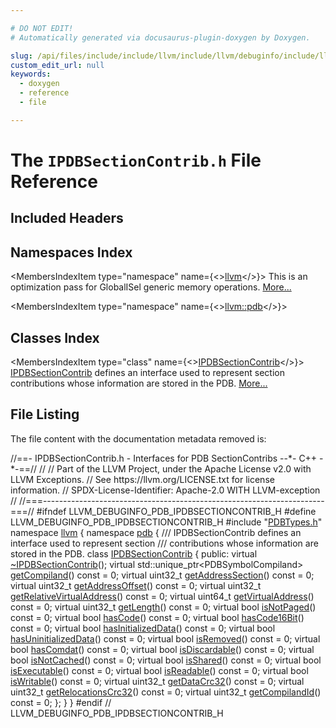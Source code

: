 ```yaml
---

# DO NOT EDIT!
# Automatically generated via docusaurus-plugin-doxygen by Doxygen.

slug: /api/files/include/include/llvm/include/llvm/debuginfo/include/llvm/debuginfo/pdb/ipdbsectioncontrib-h
custom_edit_url: null
keywords:
  - doxygen
  - reference
  - file

---
```





# The `IPDBSectionContrib.h` File Reference

<DoxygenPage pluginConfig={pluginConfig}>



## Included Headers

<IncludesList>
<IncludesListItem
  filePath="PDBTypes.h"
  permalink="/docs/api/files/include/include/llvm/include/llvm/debuginfo/include/llvm/debuginfo/pdb/pdbtypes-h"
  isLocal="true" />
</IncludesList>

## Namespaces Index

<MembersIndex>

<MembersIndexItem
  type="namespace"
  name={<><a href="/docs/api/namespaces/llvm">llvm</a></>}>
This is an optimization pass for GlobalISel generic memory operations. <a href="/docs/api/namespaces/llvm/#details">More...</a>
</MembersIndexItem>

<MembersIndexItem
  type="namespace"
  name={<><a href="/docs/api/namespaces/llvm/pdb">llvm::pdb</a></>}>
</MembersIndexItem>

</MembersIndex>

## Classes Index

<MembersIndex>

<MembersIndexItem
  type="class"
  name={<><a href="/docs/api/classes/llvm/pdb/ipdbsectioncontrib">IPDBSectionContrib</a></>}>
<a href="/docs/api/classes/llvm/pdb/ipdbsectioncontrib">IPDBSectionContrib</a> defines an interface used to represent section contributions whose information are stored in the PDB. <a href="/docs/api/classes/llvm/pdb/ipdbsectioncontrib/#details">More...</a>
</MembersIndexItem>

</MembersIndex>


## File Listing

The file content with the documentation metadata removed is:

<ProgramListing>

<Link id="l00001" /><CodeLine lineNumber="1"><span class="doxyHighlightComment">//==- IPDBSectionContrib.h - Interfaces for PDB SectionContribs --&#42;- C++ -&#42;-==//</span></CodeLine>
<Link id="l00002" /><CodeLine lineNumber="2"><span class="doxyHighlightComment">//</span></CodeLine>
<Link id="l00003" /><CodeLine lineNumber="3"><span class="doxyHighlightComment">// Part of the LLVM Project, under the Apache License v2.0 with LLVM Exceptions.</span></CodeLine>
<Link id="l00004" /><CodeLine lineNumber="4"><span class="doxyHighlightComment">// See https://llvm.org/LICENSE.txt for license information.</span></CodeLine>
<Link id="l00005" /><CodeLine lineNumber="5"><span class="doxyHighlightComment">// SPDX-License-Identifier: Apache-2.0 WITH LLVM-exception</span></CodeLine>
<Link id="l00006" /><CodeLine lineNumber="6"><span class="doxyHighlightComment">//</span></CodeLine>
<Link id="l00007" /><CodeLine lineNumber="7"><span class="doxyHighlightComment">//===----------------------------------------------------------------------===//</span></CodeLine>
<Link id="l00008" /><CodeLine lineNumber="8"></CodeLine>
<Link id="l00009" /><CodeLine lineNumber="9"><span class="doxyHighlightPreprocessor">#ifndef LLVM&#95;DEBUGINFO&#95;PDB&#95;IPDBSECTIONCONTRIB&#95;H</span></CodeLine>
<Link id="l00010" /><CodeLine lineNumber="10"><span class="doxyHighlightPreprocessor">#define LLVM&#95;DEBUGINFO&#95;PDB&#95;IPDBSECTIONCONTRIB&#95;H</span></CodeLine>
<Link id="l00011" /><CodeLine lineNumber="11"></CodeLine>
<Link id="l00012" /><CodeLine lineNumber="12"><span class="doxyHighlightPreprocessor">#include &quot;<a href="/docs/api/files/include/include/llvm/include/llvm/debuginfo/include/llvm/debuginfo/pdb/pdbtypes-h">PDBTypes.h</a>&quot;</span></CodeLine>
<Link id="l00013" /><CodeLine lineNumber="13"></CodeLine>
<Link id="l00014" /><CodeLine lineNumber="14"><span class="doxyHighlightKeyword">namespace </span><span class="doxyHighlight"><a href="/docs/api/namespaces/llvm">llvm</a> &#123;</span></CodeLine>
<Link id="l00015" /><CodeLine lineNumber="15"><span class="doxyHighlightKeyword">namespace </span><span class="doxyHighlight"><a href="/docs/api/namespaces/llvm/pdb">pdb</a> &#123;</span></CodeLine>
<Link id="l00016" /><CodeLine lineNumber="16"></CodeLine>
<Link id="l00017" /><CodeLine lineNumber="17"><span class="doxyHighlightComment">/// IPDBSectionContrib defines an interface used to represent section</span></CodeLine>
<Link id="l00018" /><CodeLine lineNumber="18"><span class="doxyHighlightComment">/// contributions whose information are stored in the PDB.</span></CodeLine>
<Link id="l00019" /><CodeLine lineNumber="19" lineLink="/docs/api/classes/llvm/pdb/ipdbsectioncontrib"><span class="doxyHighlightKeyword">class </span><span class="doxyHighlight"><a href="/docs/api/classes/llvm/pdb/ipdbsectioncontrib">IPDBSectionContrib</a> &#123;</span></CodeLine>
<Link id="l00020" /><CodeLine lineNumber="20"><span class="doxyHighlightKeyword">public</span><span class="doxyHighlight">:</span></CodeLine>
<Link id="l00021" /><CodeLine lineNumber="21" lineLink="/docs/api/classes/llvm/pdb/ipdbsectioncontrib/#ab9b52dbd31e2e871d96503d60e7e09c9"><span class="doxyHighlight">  </span><span class="doxyHighlightKeyword">virtual</span><span class="doxyHighlight"> <a href="/docs/api/classes/llvm/pdb/ipdbsectioncontrib/#ab9b52dbd31e2e871d96503d60e7e09c9">~IPDBSectionContrib</a>();</span></CodeLine>
<Link id="l00022" /><CodeLine lineNumber="22"></CodeLine>
<Link id="l00023" /><CodeLine lineNumber="23" lineLink="/docs/api/classes/llvm/pdb/ipdbsectioncontrib/#a2750e843c4c8c7856138d12a2b22d883"><span class="doxyHighlight">  </span><span class="doxyHighlightKeyword">virtual</span><span class="doxyHighlight"> std::unique&#95;ptr&lt;PDBSymbolCompiland&gt; <a href="/docs/api/classes/llvm/pdb/ipdbsectioncontrib/#a2750e843c4c8c7856138d12a2b22d883">getCompiland</a>() </span><span class="doxyHighlightKeyword">const</span><span class="doxyHighlight"> = 0;</span></CodeLine>
<Link id="l00024" /><CodeLine lineNumber="24" lineLink="/docs/api/classes/llvm/pdb/ipdbsectioncontrib/#aee93a5c86537759a4f8b702635387f64"><span class="doxyHighlight">  </span><span class="doxyHighlightKeyword">virtual</span><span class="doxyHighlight"> uint32&#95;t <a href="/docs/api/classes/llvm/pdb/ipdbsectioncontrib/#aee93a5c86537759a4f8b702635387f64">getAddressSection</a>() </span><span class="doxyHighlightKeyword">const</span><span class="doxyHighlight"> = 0;</span></CodeLine>
<Link id="l00025" /><CodeLine lineNumber="25" lineLink="/docs/api/classes/llvm/pdb/ipdbsectioncontrib/#ac6e0041d93cd6c65a8a186dec59343ed"><span class="doxyHighlight">  </span><span class="doxyHighlightKeyword">virtual</span><span class="doxyHighlight"> uint32&#95;t <a href="/docs/api/classes/llvm/pdb/ipdbsectioncontrib/#ac6e0041d93cd6c65a8a186dec59343ed">getAddressOffset</a>() </span><span class="doxyHighlightKeyword">const</span><span class="doxyHighlight"> = 0;</span></CodeLine>
<Link id="l00026" /><CodeLine lineNumber="26" lineLink="/docs/api/classes/llvm/pdb/ipdbsectioncontrib/#ab2c8eff8793beaef87ab3e3814fd83e0"><span class="doxyHighlight">  </span><span class="doxyHighlightKeyword">virtual</span><span class="doxyHighlight"> uint32&#95;t <a href="/docs/api/classes/llvm/pdb/ipdbsectioncontrib/#ab2c8eff8793beaef87ab3e3814fd83e0">getRelativeVirtualAddress</a>() </span><span class="doxyHighlightKeyword">const</span><span class="doxyHighlight"> = 0;</span></CodeLine>
<Link id="l00027" /><CodeLine lineNumber="27" lineLink="/docs/api/classes/llvm/pdb/ipdbsectioncontrib/#a417010bb8d41ab3558e6a91394a78f90"><span class="doxyHighlight">  </span><span class="doxyHighlightKeyword">virtual</span><span class="doxyHighlight"> uint64&#95;t <a href="/docs/api/classes/llvm/pdb/ipdbsectioncontrib/#a417010bb8d41ab3558e6a91394a78f90">getVirtualAddress</a>() </span><span class="doxyHighlightKeyword">const</span><span class="doxyHighlight">  = 0;</span></CodeLine>
<Link id="l00028" /><CodeLine lineNumber="28" lineLink="/docs/api/classes/llvm/pdb/ipdbsectioncontrib/#a834197278fa11345f6bb07a22b87dc9d"><span class="doxyHighlight">  </span><span class="doxyHighlightKeyword">virtual</span><span class="doxyHighlight"> uint32&#95;t <a href="/docs/api/classes/llvm/pdb/ipdbsectioncontrib/#a834197278fa11345f6bb07a22b87dc9d">getLength</a>() </span><span class="doxyHighlightKeyword">const</span><span class="doxyHighlight"> = 0;</span></CodeLine>
<Link id="l00029" /><CodeLine lineNumber="29" lineLink="/docs/api/classes/llvm/pdb/ipdbsectioncontrib/#ab432946e3464139dfe61237b00f0474e"><span class="doxyHighlight">  </span><span class="doxyHighlightKeyword">virtual</span><span class="doxyHighlight"> </span><span class="doxyHighlightKeywordType">bool</span><span class="doxyHighlight"> <a href="/docs/api/classes/llvm/pdb/ipdbsectioncontrib/#ab432946e3464139dfe61237b00f0474e">isNotPaged</a>() </span><span class="doxyHighlightKeyword">const</span><span class="doxyHighlight"> = 0;</span></CodeLine>
<Link id="l00030" /><CodeLine lineNumber="30" lineLink="/docs/api/classes/llvm/pdb/ipdbsectioncontrib/#a4f72ffa6e591218e59aaaaa2960d7b38"><span class="doxyHighlight">  </span><span class="doxyHighlightKeyword">virtual</span><span class="doxyHighlight"> </span><span class="doxyHighlightKeywordType">bool</span><span class="doxyHighlight"> <a href="/docs/api/classes/llvm/pdb/ipdbsectioncontrib/#a4f72ffa6e591218e59aaaaa2960d7b38">hasCode</a>() </span><span class="doxyHighlightKeyword">const</span><span class="doxyHighlight"> = 0;</span></CodeLine>
<Link id="l00031" /><CodeLine lineNumber="31" lineLink="/docs/api/classes/llvm/pdb/ipdbsectioncontrib/#ad53384dd32efcdec4abbc82ac84cfca1"><span class="doxyHighlight">  </span><span class="doxyHighlightKeyword">virtual</span><span class="doxyHighlight"> </span><span class="doxyHighlightKeywordType">bool</span><span class="doxyHighlight"> <a href="/docs/api/classes/llvm/pdb/ipdbsectioncontrib/#ad53384dd32efcdec4abbc82ac84cfca1">hasCode16Bit</a>() </span><span class="doxyHighlightKeyword">const</span><span class="doxyHighlight"> = 0;</span></CodeLine>
<Link id="l00032" /><CodeLine lineNumber="32" lineLink="/docs/api/classes/llvm/pdb/ipdbsectioncontrib/#ad030cbc774f734322b73fc631081b289"><span class="doxyHighlight">  </span><span class="doxyHighlightKeyword">virtual</span><span class="doxyHighlight"> </span><span class="doxyHighlightKeywordType">bool</span><span class="doxyHighlight"> <a href="/docs/api/classes/llvm/pdb/ipdbsectioncontrib/#ad030cbc774f734322b73fc631081b289">hasInitializedData</a>() </span><span class="doxyHighlightKeyword">const</span><span class="doxyHighlight"> = 0;</span></CodeLine>
<Link id="l00033" /><CodeLine lineNumber="33" lineLink="/docs/api/classes/llvm/pdb/ipdbsectioncontrib/#a7665d1afa70509dd3cf5a1e2b3bfc57e"><span class="doxyHighlight">  </span><span class="doxyHighlightKeyword">virtual</span><span class="doxyHighlight"> </span><span class="doxyHighlightKeywordType">bool</span><span class="doxyHighlight"> <a href="/docs/api/classes/llvm/pdb/ipdbsectioncontrib/#a7665d1afa70509dd3cf5a1e2b3bfc57e">hasUninitializedData</a>() </span><span class="doxyHighlightKeyword">const</span><span class="doxyHighlight"> = 0;</span></CodeLine>
<Link id="l00034" /><CodeLine lineNumber="34" lineLink="/docs/api/classes/llvm/pdb/ipdbsectioncontrib/#ac44b99c105ee231a3262c2850580fbf7"><span class="doxyHighlight">  </span><span class="doxyHighlightKeyword">virtual</span><span class="doxyHighlight"> </span><span class="doxyHighlightKeywordType">bool</span><span class="doxyHighlight"> <a href="/docs/api/classes/llvm/pdb/ipdbsectioncontrib/#ac44b99c105ee231a3262c2850580fbf7">isRemoved</a>() </span><span class="doxyHighlightKeyword">const</span><span class="doxyHighlight"> = 0;</span></CodeLine>
<Link id="l00035" /><CodeLine lineNumber="35" lineLink="/docs/api/classes/llvm/pdb/ipdbsectioncontrib/#aeaf288041a16396236369c088237a6c2"><span class="doxyHighlight">  </span><span class="doxyHighlightKeyword">virtual</span><span class="doxyHighlight"> </span><span class="doxyHighlightKeywordType">bool</span><span class="doxyHighlight"> <a href="/docs/api/classes/llvm/pdb/ipdbsectioncontrib/#aeaf288041a16396236369c088237a6c2">hasComdat</a>() </span><span class="doxyHighlightKeyword">const</span><span class="doxyHighlight"> = 0;</span></CodeLine>
<Link id="l00036" /><CodeLine lineNumber="36" lineLink="/docs/api/classes/llvm/pdb/ipdbsectioncontrib/#a8182906b3391b42987dc068a3778743f"><span class="doxyHighlight">  </span><span class="doxyHighlightKeyword">virtual</span><span class="doxyHighlight"> </span><span class="doxyHighlightKeywordType">bool</span><span class="doxyHighlight"> <a href="/docs/api/classes/llvm/pdb/ipdbsectioncontrib/#a8182906b3391b42987dc068a3778743f">isDiscardable</a>() </span><span class="doxyHighlightKeyword">const</span><span class="doxyHighlight"> = 0;</span></CodeLine>
<Link id="l00037" /><CodeLine lineNumber="37" lineLink="/docs/api/classes/llvm/pdb/ipdbsectioncontrib/#ae1c52f404d06a43abd2fcc7b2d78e78a"><span class="doxyHighlight">  </span><span class="doxyHighlightKeyword">virtual</span><span class="doxyHighlight"> </span><span class="doxyHighlightKeywordType">bool</span><span class="doxyHighlight"> <a href="/docs/api/classes/llvm/pdb/ipdbsectioncontrib/#ae1c52f404d06a43abd2fcc7b2d78e78a">isNotCached</a>() </span><span class="doxyHighlightKeyword">const</span><span class="doxyHighlight"> = 0;</span></CodeLine>
<Link id="l00038" /><CodeLine lineNumber="38" lineLink="/docs/api/classes/llvm/pdb/ipdbsectioncontrib/#af4e7064d5e5fcfb972fff3382ab200f9"><span class="doxyHighlight">  </span><span class="doxyHighlightKeyword">virtual</span><span class="doxyHighlight"> </span><span class="doxyHighlightKeywordType">bool</span><span class="doxyHighlight"> <a href="/docs/api/classes/llvm/pdb/ipdbsectioncontrib/#af4e7064d5e5fcfb972fff3382ab200f9">isShared</a>() </span><span class="doxyHighlightKeyword">const</span><span class="doxyHighlight"> = 0;</span></CodeLine>
<Link id="l00039" /><CodeLine lineNumber="39" lineLink="/docs/api/classes/llvm/pdb/ipdbsectioncontrib/#ad755339318797b0e3f46765394232903"><span class="doxyHighlight">  </span><span class="doxyHighlightKeyword">virtual</span><span class="doxyHighlight"> </span><span class="doxyHighlightKeywordType">bool</span><span class="doxyHighlight"> <a href="/docs/api/classes/llvm/pdb/ipdbsectioncontrib/#ad755339318797b0e3f46765394232903">isExecutable</a>() </span><span class="doxyHighlightKeyword">const</span><span class="doxyHighlight"> = 0;</span></CodeLine>
<Link id="l00040" /><CodeLine lineNumber="40" lineLink="/docs/api/classes/llvm/pdb/ipdbsectioncontrib/#aeb56438b121296b7e766117d202672ba"><span class="doxyHighlight">  </span><span class="doxyHighlightKeyword">virtual</span><span class="doxyHighlight"> </span><span class="doxyHighlightKeywordType">bool</span><span class="doxyHighlight"> <a href="/docs/api/classes/llvm/pdb/ipdbsectioncontrib/#aeb56438b121296b7e766117d202672ba">isReadable</a>() </span><span class="doxyHighlightKeyword">const</span><span class="doxyHighlight"> = 0;</span></CodeLine>
<Link id="l00041" /><CodeLine lineNumber="41" lineLink="/docs/api/classes/llvm/pdb/ipdbsectioncontrib/#a7b23a3547307218cad7ad9b6cf724be9"><span class="doxyHighlight">  </span><span class="doxyHighlightKeyword">virtual</span><span class="doxyHighlight"> </span><span class="doxyHighlightKeywordType">bool</span><span class="doxyHighlight"> <a href="/docs/api/classes/llvm/pdb/ipdbsectioncontrib/#a7b23a3547307218cad7ad9b6cf724be9">isWritable</a>() </span><span class="doxyHighlightKeyword">const</span><span class="doxyHighlight"> = 0;</span></CodeLine>
<Link id="l00042" /><CodeLine lineNumber="42" lineLink="/docs/api/classes/llvm/pdb/ipdbsectioncontrib/#aa7fa6e49adfd74a9b3fc033bd972b2ae"><span class="doxyHighlight">  </span><span class="doxyHighlightKeyword">virtual</span><span class="doxyHighlight"> uint32&#95;t <a href="/docs/api/classes/llvm/pdb/ipdbsectioncontrib/#aa7fa6e49adfd74a9b3fc033bd972b2ae">getDataCrc32</a>() </span><span class="doxyHighlightKeyword">const</span><span class="doxyHighlight"> = 0;</span></CodeLine>
<Link id="l00043" /><CodeLine lineNumber="43" lineLink="/docs/api/classes/llvm/pdb/ipdbsectioncontrib/#a2b25fd6ab0591ac8db8645d413332e1e"><span class="doxyHighlight">  </span><span class="doxyHighlightKeyword">virtual</span><span class="doxyHighlight"> uint32&#95;t <a href="/docs/api/classes/llvm/pdb/ipdbsectioncontrib/#a2b25fd6ab0591ac8db8645d413332e1e">getRelocationsCrc32</a>() </span><span class="doxyHighlightKeyword">const</span><span class="doxyHighlight"> = 0;</span></CodeLine>
<Link id="l00044" /><CodeLine lineNumber="44" lineLink="/docs/api/classes/llvm/pdb/ipdbsectioncontrib/#a3001f2040d2119e96823b077cf6a5f16"><span class="doxyHighlight">  </span><span class="doxyHighlightKeyword">virtual</span><span class="doxyHighlight"> uint32&#95;t <a href="/docs/api/classes/llvm/pdb/ipdbsectioncontrib/#a3001f2040d2119e96823b077cf6a5f16">getCompilandId</a>() </span><span class="doxyHighlightKeyword">const</span><span class="doxyHighlight"> = 0;</span></CodeLine>
<Link id="l00045" /><CodeLine lineNumber="45"><span class="doxyHighlight">&#125;;</span></CodeLine>
<Link id="l00046" /><CodeLine lineNumber="46"><span class="doxyHighlight">&#125;</span></CodeLine>
<Link id="l00047" /><CodeLine lineNumber="47"><span class="doxyHighlight">&#125;</span></CodeLine>
<Link id="l00048" /><CodeLine lineNumber="48"></CodeLine>
<Link id="l00049" /><CodeLine lineNumber="49"><span class="doxyHighlightPreprocessor">#endif </span><span class="doxyHighlightComment">// LLVM&#95;DEBUGINFO&#95;PDB&#95;IPDBSECTIONCONTRIB&#95;H</span></CodeLine>

</ProgramListing>


</DoxygenPage>
